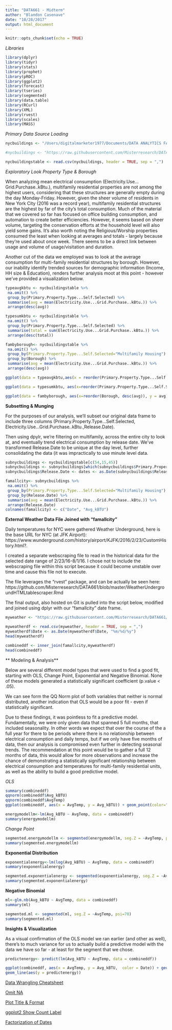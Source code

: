```yaml
---
title: "DATA661 - Midterm"
author: "Blandon Casenave"
date: "10/28/2017"
output: html_document
---
```


```r
knitr::opts_chunk$set(echo = TRUE)
```

*Libraries*

```r
library(dplyr)
library(tidyr)
library(stats)
library(prophet)
library(pROC)
library(ggplot2)
library(forecast)
library(tseries)
library(segmented)
library(data.table)
library(RCurl)
library(XML)
library(rvest)
library(scales)
library(MASS)
```

*Primary Data Source Loading*

```r

nycbuildings <- "/Users/digitalmarketer1977/Documents/DATA ANALYTICS FALL 2017/644/nyc_benchmarking_disclosure_data_reported_in_2016.csv"

#nycbuildings <- "https://raw.githubusercontent.com/Misterresearch/DATA661/master/nyc_b#enchmarking_disclosure_data_reported_in_2016.csv"

nycbuildingstable <- read.csv(nycbuildings, header = TRUE, sep = ",")
```

*Exploratory Look Property Type & Borough*

When analyzing mean electrical consumption (Electricity.Use...Grid.Purchase..kBtu.), multifamily residential properties are not among the highest users, considering that these structures are generally empty during the day Monday-Friday. However, given the sheer volume of residents in New York City (2016 was a record year), multifamily residential structures are the highest by far of the city's total consumption. Much of the material that we covered so far has focused on office building consumption, and automation to create better efficiencies. However, it seems based on sheer volume, targeting the conservation efforts at the household level will also yield some gains. It's also worth noting the Religious/Worship properties consumed the least when looking at averages and totals - largely because they're used about once week. There seems to be a direct link between usage and volume of usage/visitation and duration. 

Another cut of the data we employed was to look at the average consumption for multi-family residential structures by borough. However, our inability identify trended sources for demographic information (Income, HH size & Education), renders further analysis moot at this point - however we've provided a visualization below.  

```r
typeavgkbtu <- nycbuildingstable %>%
 na.omit() %>%
 group_by(Primary.Property.Type...Self.Selected) %>%
 summarise(avg = mean(Electricity.Use...Grid.Purchase..kBtu.)) %>%
 arrange(desc(avg))

typesumkbtu <- nycbuildingstable %>%
 na.omit() %>%
 group_by(Primary.Property.Type...Self.Selected) %>%
 summarise(total = sum(Electricity.Use...Grid.Purchase..kBtu.)) %>%
 arrange(desc(total))

fambyborough<- nycbuildingstable %>%
 na.omit() %>%
 group_by(Primary.Property.Type...Self.Selected="Multifamily Housing") %>%
 group_by(Borough) %>%
 summarise(avg = mean(Electricity.Use...Grid.Purchase..kBtu.)) %>%
 arrange(desc(avg))

ggplot(data = typeavgkbtu,aes(x = reorder(Primary.Property.Type...Self.Selected,desc(avg)), y = avg)) + geom_histogram(fill="blue", stat = "identity") + scale_x_discrete(labels = c("Hosp", "Off", "R Ware", "Hotel", "Senior", "Ret", "Mixed", "Dorm", "K-12", "Med", "Distr", "MultiFam", "NR Ware", "Rel"), name = "Property Type")+ scale_y_continuous(name = "Avg kBTU") + ggtitle("Avg kBTU by Property Type (000)") + theme(plot.title = element_text(family = "Trebuchet MS", color="#666666", face="bold", size=14, hjust=0)) + geom_text(aes(label = comma(round(avg)), sep=","), position = position_dodge(0.9), size=2, color="black", vjust=-0.25)

ggplot(data = typesumkbtu, aes(x=reorder(Primary.Property.Type...Self.Selected, desc(total)), y = total)) + geom_histogram(fill="green", stat = "identity") + scale_x_discrete(labels = c("MultiFam", "Off", "Hotel", "Senior", "Dorm", "Hosp", "K-12", "Med", "NR Ware", "R Ware", "Ret", "Distr", "Mixed", "Rel"), name ="Property Type") + scale_y_continuous(name = "Total kBTU") + ggtitle("Total kBTU by Property Type (000)") + theme(plot.title = element_text(family = "Trebuchet MS", color="#666666", face="bold", size=14, hjust=0)) + geom_text(aes(label = comma(round(total/100000))), position = position_dodge(0.9), size=2, vjust=-0.25)

ggplot(data = fambyborough, aes(x=reorder(Borough, desc(avg)), y = avg)) + geom_histogram(fill="grey", stat = "identity", color="blue") + scale_x_discrete(name ="Property Type") + scale_y_continuous(name = "Total kBTU") + ggtitle("MultiFamily Avg kBTU by Borough") + theme(plot.title = element_text(family = "Trebuchet MS", color="#666666", face="bold", size=14, hjust=0)) + geom_text(aes(label = comma(round(avg)), sep=","), position = position_dodge(0.9), size=3, vjust=-0.25)
```


**Subsetting & Munging**

For the purposes of our analysis, we'll subset our original data frame to include three columns (Primary.Property.Type...Self.Selected, Electricity.Use...Grid.Purchase..kBtu.,Release.Date). 

Then using dpylr, we're filtering on multifamily, across the entire city to look at, and eventually trend electrical consumption by release date. We've transformed Release.Date to be unique at the day level, further consolidating the data (it was impractically to use minute level data.  

```r
subnycbuildings <- nycbuildingstable[c(54,15,45)]
subnycbuildings <- subnycbuildings[which(subnycbuildings$Primary.Property.Type...Self.Selected=='Multifamily Housing'),]
subnycbuildings$Release.Date <- dates <- as.Date(subnycbuildings$Release.Date, "%m/%d/%y")

famallcity<- subnycbuildings %>%
 na.omit() %>%
 group_by(Primary.Property.Type...Self.Selected="Multifamily Housing") %>%
 group_by(Release.Date) %>%
 summarise(avg = mean(Electricity.Use...Grid.Purchase..kBtu.)) %>%
 arrange(Release.Date)
colnames(famallcity) <- c("Date", "Avg_kBTU")
```


**External Weather Data File Joined with "famallcity"**

Daily temperatures for NYC were gathered Weather Underground, here is the base URL for NYC (at JFK Airport): https://www.wunderground.com/history/airport/KJFK/2016/2/23/CustomHistory.html?. 

I created a separate webscraping file to read in the historical data for the selected date range of 2/23/16-8/1/16. I chose not to include the webscraping file within this script because it could become unstable over time and cause this file not to execute. 

The file leverages the "rvest" package, and can be actually be seen here: https://github.com/Misterresearch/DATA661/blob/master/WeatherUndergroundHTMLtablescraper.Rmd 

The final output, also hosted on Git is pulled into the script below, modified and joined using dplyr with our "famallcity" date frame. 

```r

myweather <- "https://raw.githubusercontent.com/Misterresearch/DATA661/master/myweather.csv"

myweatherdf <- read.csv(myweather, header = TRUE, sep = ",")
myweatherdf$Date <- as.Date(myweatherdf$Date, "%m/%d/%y")
head(myweatherdf) 

combineddf <- inner_join(famallcity,myweatherdf)
head(combineddf)
```

** Modeling & Analysis**

Below are several different model types that were used to find a good fit, starting with OLS, Change Point, Exponential and Negative Binomial. None of these models generated a statistically significant coefficient (p.value < .05). 

We can see form the QQ Norm plot of both variables that neither is normal distributed, another indication that OLS would be a poor fit - even if statistically significant. 

Due to these findings, it was pointless to fit a predictive model. Fundamentally, we were only given data that spanned 5 full months, that included seasonality. In other words we expect that over the course of the a full year for there to be periods where there is no relationship between electrical consumption and daily temps, but if we only have five months of data, then our analysis is compromised even further in detecting seasonal trends. The recommendation at this point would be to gather a full 12 months of data, this would allow for more observations and increase the chance of demonstrating a statistically significant relationship between electrical consumption and temperatures for multi-family residential units, as well as the ability to build a good predictive model.  

*OLS*
```r
summary(combineddf)
qqnorm(combineddf$Avg_kBTU)
qqnorm(combineddf$AvgTemp)
ggplot(combineddf, aes(x = AvgTemp, y = Avg_kBTU)) + geom_point(color="blue")

energymodellm<-lm(Avg_kBTU ~ AvgTemp, data = combineddf)
summary(energymodellm)
```
*Change Point*
```r
segmented.energymodellm <- segmented(energymodellm, seg.Z = ~AvgTemp, psi=60)
summary(segmented.energymodellm)
```

**Exponential Distribution**

```r
exponentialenergy<-lm(log(Avg_kBTU) ~ AvgTemp, data = combineddf)
summary(exponentialenergy)

segmented.exponentialenergy <- segmented(exponentialenergy, seg.Z = ~AvgTemp, psi=60)
summary(segmented.exponentialenergy)
```
**Negative Binomial**

```r
ml<-glm.nb(Avg_kBTU ~ AvgTemp, data = combineddf)
summary(ml)

segmented.ml <- segmented(ml, seg.Z = ~AvgTemp, psi=70)
summary(segmented.ml)
```

**Insights & Visualization**

As a visual confirmation of the OLS model we ran earlier (and other as well), there's to much variance for us to actually build a predictive model with the data we have so far - at least for the segment that we chose. 

```r
predictenergy<- predict(lm(Avg_kBTU ~ AvgTemp, data = combineddf))

ggplot(combineddf, aes(x = AvgTemp, y = Avg_kBTU,  color = Date)) + geom_point() + scale_y_discrete(name="Avg kBTU") + 
geom_line(aes(y = predictenergy))

```


[Data Wrangling Cheatsheet](https://www.rstudio.com/wp-content/uploads/2015/02/data-wrangling-cheatsheet.pdf)

[Omit NA](https://stackoverflow.com/questions/26665319/removing-na-in-dplyr-pipe)

[Plot Title & Format](https://www.r-bloggers.com/how-to-format-your-chart-and-axis-titles-in-ggplot2/)

[ggplot2 Show Count Label](https://stackoverflow.com/questions/30057765/histogram-ggplot-show-count-label-for-each-bin-for-each-category)

[Factorization of Dates](https://www.statmethods.net/input/dates.html)
